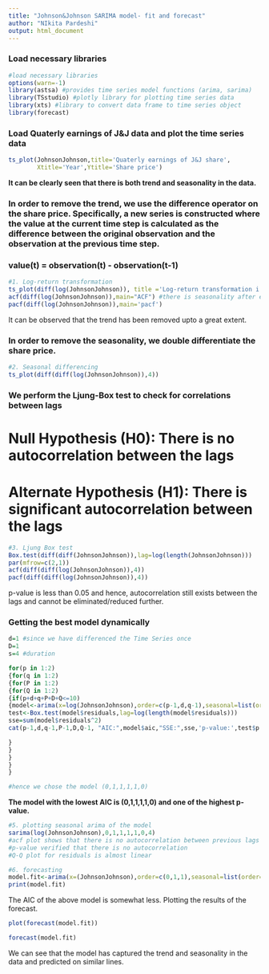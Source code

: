 ```yaml
---
title: "Johnson&Johnson SARIMA model- fit and forecast"
author: "NIkita Pardeshi"
output: html_document
---
```


### Load necessary libraries

```r
#load necessary libraries
options(warn=-1)
library(astsa) #provides time series model functions (arima, sarima)
library(TSstudio) #plotly library for plotting time series data
library(xts) #library to convert data frame to time series object
library(forecast)
```

### Load Quaterly earnings of J&J data and plot the time series data

```r
ts_plot(JohnsonJohnson,title='Quaterly earnings of J&J share',
        Xtitle='Year',Ytitle='Share price')
```

**It can be clearly seen that there is both trend and seasonality in the data.**

### In order to remove the trend, we use the difference operator on the share price. Specifically, a new series is constructed where the value at the current time step is calculated as the difference between the original observation and the observation at the previous time step.
  
### value(t) = observation(t) - observation(t-1)

```r
#1. Log-return transformation 
ts_plot(diff(log(JohnsonJohnson)), title ='Log-return transformation i.e. differencing') #d=1
acf(diff(log(JohnsonJohnson)),main="ACF") #there is seasonality after every 4 lags 
pacf(diff(log(JohnsonJohnson)),main='pacf')

```

It can be observed that the trend has been removed upto a great extent. 

### In order to remove the seasonality, we double differentiate the share price.

```r

#2. Seasonal differencing 
ts_plot(diff(diff(log(JohnsonJohnson)),4))

```


### We perform the Ljung-Box test to check for correlations between lags
  
# Null Hypothesis (H0): There is no autocorrelation between the lags

# Alternate Hypothesis (H1): There is significant autocorrelation between the lags

```r

#3. Ljung Box test
Box.test(diff(diff(JohnsonJohnson)),lag=log(length(JohnsonJohnson)))
par(mfrow=c(2,1))
acf(diff(diff(log(JohnsonJohnson)),4))
pacf(diff(diff(log(JohnsonJohnson)),4))
```

p-value is less than 0.05 and hence, autocorrelation still exists between the lags and cannot be eliminated/reduced further.

### Getting the best model dynamically

```r
d=1 #since we have differenced the Time Series once
D=1
s=4 #duration

for(p in 1:2)
{for(q in 1:2)
{for(P in 1:2)
{for(Q in 1:2)
{if(p+d+q+P+D+Q<=10)
{model<-arima(x=log(JohnsonJohnson),order=c(p-1,d,q-1),seasonal=list(order=c(P-1,D,Q-1),period=s))
test<-Box.test(model$residuals,lag=log(length(model$residuals)))
sse=sum(model$residuals^2)
cat(p-1,d,q-1,P-1,D,Q-1, "AIC:",model$aic,"SSE:",sse,'p-value:',test$p.value,'\n')

}
}
}
}
}

#hence we chose the model (0,1,1,1,1,0)

```

**The model with the lowest AIC is (0,1,1,1,1,0) and one of the highest p-value.**

```r
#5. plotting seasonal arima of the model
sarima(log(JohnsonJohnson),0,1,1,1,1,0,4)
#acf plot shows that there is no autocorrelation between previous lags since no spike is above the noise line 
#p-value verified that there is no autocorrelation 
#Q-Q plot for residuals is almost linear
```
```r
#6. forecasting 
model.fit<-arima(x=(JohnsonJohnson),order=c(0,1,1),seasonal=list(order=c(1,1,0),period=4))
print(model.fit)
```

The AIC of the above model is somewhat less. Plotting the results of the forecast. 

```r
plot(forecast(model.fit))

forecast(model.fit)

```
We can see that the model has captured the trend and seasonality in the data and predicted on similar lines. 















































































